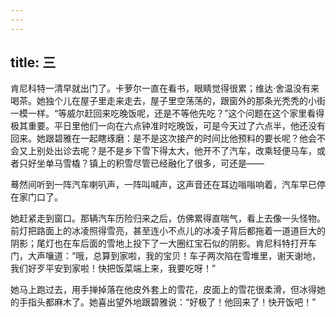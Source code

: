 ```yaml
---
---
---
```

title: 三
---




肯尼科特一清早就出门了。卡萝尔一直在看书，眼睛觉得很累；维达·舍温没有来喝茶。她独个儿在屋子里走来走去，屋子里空荡荡的，跟窗外的那条光秃秃的小街一模一样。“等威尔赶回来吃晚饭呢，还是不等他先吃？”这个问题在这个家里看得极其重要。平日里他们一向在六点钟准时吃晚饭，可是今天过了六点半，他还没有回来。她跟碧雅在一起瞎琢磨：是不是这次接产的时间比他预料的要长呢？他会不会又上别处出诊去呢？是不是乡下雪下得太大，他开不了汽车，改乘轻便马车，或者只好坐单马雪橇？镇上的积雪尽管已经融化了很多，可还是——

蓦然间听到一阵汽车喇叭声，一阵叫喊声，这声音还在耳边嗡嗡响着，汽车早已停在家门口了。

她赶紧走到窗口。那辆汽车历险归来之后，仿佛累得直喘气，看上去像一头怪物。前灯把路面上的冰凌照得雪亮，甚至连小不点儿的冰凌子背后都拖着一道道巨大的阴影；尾灯也在车后面的雪地上投下了一大圈红宝石似的阴影。肯尼科特打开车门，大声嚷道：“哦，总算到家啦，我的宝贝！车子两次陷在雪堆里，谢天谢地，我们好歹平安到家啦！快把饭菜端上来，我要吃呀！”

她马上跑过去，用手掸掉落在他皮外套上的雪花，皮面上的雪花很柔滑，但冰得她的手指头都麻木了。她喜出望外地跟碧雅说：“好极了！他回来了！快开饭吧！”